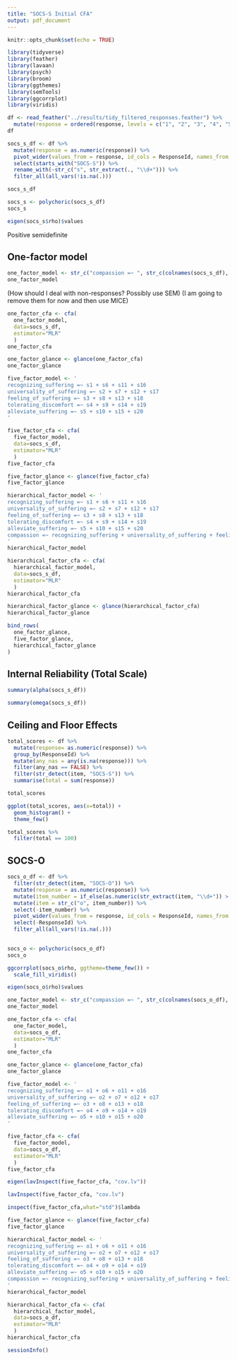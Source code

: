 ```yaml
---
title: "SOCS-S Initial CFA"
output: pdf_document
---
```


```r
knitr::opts_chunk$set(echo = TRUE)
```

```r
library(tidyverse)
library(feather)
library(lavaan)
library(psych)
library(broom)
library(ggthemes)
library(semTools)
library(ggcorrplot)
library(viridis)
```

```r
df <- read_feather("../results/tidy_filtered_responses.feather") %>% 
  mutate(response = ordered(response, levels = c("1", "2", "3", "4", "5")))
df
```




```r
socs_s_df <- df %>% 
  mutate(response = as.numeric(response)) %>% 
  pivot_wider(values_from = response, id_cols = ResponseId, names_from = item) %>% 
  select(starts_with("SOCS-S")) %>% 
  rename_with(~str_c("s", str_extract(., "\\d+"))) %>% 
  filter_all(all_vars(!is.na(.))) 

socs_s_df
```

```r
socs_s <- polychoric(socs_s_df)
socs_s
```

```r
eigen(socs_s$rho)$values
```
Positive semidefinite

## One-factor model

```r
one_factor_model <- str_c("compassion =~ ", str_c(colnames(socs_s_df), collapse = " + "))
one_factor_model
```

(How should I deal with non-responses? Possibly use SEM)
(I am going to remove them for now and then use MICE)

```r
one_factor_cfa <- cfa(
  one_factor_model, 
  data=socs_s_df, 
  estimator="MLR"
  )
one_factor_cfa
```
```r
one_factor_glance <- glance(one_factor_cfa)
one_factor_glance
```

```r
five_factor_model <- '
recognizing_suffering =~ s1 + s6 + s11 + s16
universality_of_suffering =~ s2 + s7 + s12 + s17
feeling_of_suffering =~ s3 + s8 + s13 + s18
tolerating_discomfort =~ s4 + s9 + s14 + s19
alleviate_suffering =~ s5 + s10 + s15 + s20
'
```

```r
five_factor_cfa <- cfa(
  five_factor_model, 
  data=socs_s_df, 
  estimator="MLR"
  )
five_factor_cfa
```
```r
five_factor_glance <- glance(five_factor_cfa)
five_factor_glance
```

```r
hierarchical_factor_model <- '
recognizing_suffering =~ s1 + s6 + s11 + s16
universality_of_suffering =~ s2 + s7 + s12 + s17
feeling_of_suffering =~ s3 + s8 + s13 + s18
tolerating_discomfort =~ s4 + s9 + s14 + s19
alleviate_suffering =~ s5 + s10 + s15 + s20
compassion =~ recognizing_suffering + universality_of_suffering + feeling_of_suffering + tolerating_discomfort + alleviate_suffering
'
hierarchical_factor_model
```

```r
hierarchical_factor_cfa <- cfa(
  hierarchical_factor_model, 
  data=socs_s_df, 
  estimator="MLR"
  )
hierarchical_factor_cfa
```
```r
hierarchical_factor_glance <- glance(hierarchical_factor_cfa)
hierarchical_factor_glance
```

```r
bind_rows(
  one_factor_glance,
  five_factor_glance,
  hierarchical_factor_glance
)
```




## Internal Reliability (Total Scale)


```r
summary(alpha(socs_s_df))
```

```r
summary(omega(socs_s_df))
```



## Ceiling and Floor Effects

```r
total_scores <- df %>% 
  mutate(response= as.numeric(response)) %>% 
  group_by(ResponseId) %>% 
  mutate(any_nas = any(is.na(response))) %>% 
  filter(any_nas == FALSE) %>% 
  filter(str_detect(item, "SOCS-S")) %>% 
  summarise(total = sum(response))

total_scores
```

```r
ggplot(total_scores, aes(x=total)) +
  geom_histogram() +
  theme_few()
```

```r
total_scores %>% 
  filter(total == 100)
```
## SOCS-O

```r
socs_o_df <- df %>% 
  filter(str_detect(item, "SOCS-O")) %>% 
  mutate(response = as.numeric(response)) %>% 
  mutate(item_number = if_else(as.numeric(str_extract(item, "\\d+")) > 5, as.numeric(str_extract(item, "\\d+")) - 1, as.numeric(str_extract(item, "\\d+")))) %>% 
  mutate(item = str_c("o", item_number)) %>% 
  select(-item_number) %>% 
  pivot_wider(values_from = response, id_cols = ResponseId, names_from = item) %>% 
  select(-ResponseId) %>% 
  filter_all(all_vars(!is.na(.)))
  
```

```r
socs_o <- polychoric(socs_o_df)
socs_o
```
```r
ggcorrplot(socs_o$rho, ggtheme=theme_few()) +
  scale_fill_viridis()
```


```r
eigen(socs_o$rho)$values
```
```r
one_factor_model <- str_c("compassion =~ ", str_c(colnames(socs_o_df), collapse = " + "))
one_factor_model
```

```r
one_factor_cfa <- cfa(
  one_factor_model, 
  data=socs_o_df, 
  estimator="MLR"
  )
one_factor_cfa
```

```r
one_factor_glance <- glance(one_factor_cfa)
one_factor_glance
```

```r
five_factor_model <- '
recognizing_suffering =~ o1 + o6 + o11 + o16
universality_of_suffering =~ o2 + o7 + o12 + o17
feeling_of_suffering =~ o3 + o8 + o13 + o18
tolerating_discomfort =~ o4 + o9 + o14 + o19
alleviate_suffering =~ o5 + o10 + o15 + o20
'
```

```r
five_factor_cfa <- cfa(
  five_factor_model, 
  data=socs_o_df, 
  estimator="MLR"
  )
five_factor_cfa
```
```r
eigen(lavInspect(five_factor_cfa, "cov.lv"))
```
```r
lavInspect(five_factor_cfa, "cov.lv")
```


```r
inspect(five_factor_cfa,what="std")$lambda
```


```r
five_factor_glance <- glance(five_factor_cfa)
five_factor_glance
```

```r
hierarchical_factor_model <- '
recognizing_suffering =~ o1 + o6 + o11 + o16
universality_of_suffering =~ o2 + o7 + o12 + o17
feeling_of_suffering =~ o3 + o8 + o13 + o18
tolerating_discomfort =~ o4 + o9 + o14 + o19
alleviate_suffering =~ o5 + o10 + o15 + o20
compassion =~ recognizing_suffering + universality_of_suffering + feeling_of_suffering + tolerating_discomfort + alleviate_suffering
'
hierarchical_factor_model
```

```r
hierarchical_factor_cfa <- cfa(
  hierarchical_factor_model, 
  data=socs_o_df, 
  estimator="MLR"
  )
hierarchical_factor_cfa
```


```r
sessionInfo()
```

